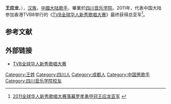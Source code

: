 {{藝人
| 姓名     = 王应龙
| 類型     = 男歌手
| 圖片     =
| 圖片尺寸 = 
| 圖片簡介 = 
| 原名     = 
| 外文名   =  
| 外文     = 
| 綽號     =  
| 國籍     = {{PRC}} 
| 民族     = [[汉族|汉族]]
| 出生日期 = {{birth date and age|1990|7|1}} 
| 出生地點 = {{CHN}}[[四川省|四川省]][[成都市|成都市]]
| 生肖     = 
| 星座     =   
| 職業     = [[歌手|歌手]] 
| 語言     = [[普通話|普通話]]
| 三圍     = 
| 血型     =   
| 身高     =  
| 體重     =  
| 教育程度 =  [[四川音乐学院|四川音乐学院]]
| 宗教信仰 = 
| 配偶     = 
| 兒女     = 
| 父母     = 
| 音樂類型 = 
| 活躍年代 = 2011年-至今
| 代表作   =  
| 唱片公司 = 
| 經紀公司 =   
| 網站     = 
| 相關團體 = 
| 獎項     = 2011香港《[[TVB全球华人新秀歌唱大赛|TVB全球华人新秀歌唱大赛]]》总亚军
| IMDb    = 
| 現任成員 = 
| 過往成員 = 
| 音樂專輯 =  
| 電影     = 
| 電視節目 =  
| 电视劇   = 
| 書籍     = 
}}
'''王应龙'''，{{bd|1990年|7月1日|catIdx=W王}}），[[汉族|汉族]]，[[中國大陆|中國大陆]][[歌手|歌手]]，畢業於[[四川音乐学院|四川音乐学院]]。2011年，代表中国大陆参加香港TVB8举行的《[[TVB全球华人新秀歌唱大赛|TVB全球华人新秀歌唱大赛]]》最终获得总亚军<ref>[http://m2.21cn.com/news/china/2012/09/30/13151663.shtml 2011全球华人新秀歌唱大赛落幕罗孝勇夺冠王应龙亚军] {{webarchive|url=https://web.archive.org/web/20121113211957/http://m2.21cn.com/news/china/2012/09/30/13151663.shtml |date=2012-11-13 }}</ref>。

==参考文献==
{{reflist}}
==外部链接==
*[[TVB全球华人新秀歌唱大赛|TVB全球华人新秀歌唱大赛]]
{{DEFAULTSORT:W王}}
[[Category:王姓|Category:王姓]]
[[Category:四川人|Category:四川人]]
[[Category:成都人|Category:成都人]]
[[Category:中国男歌手|Category:中国男歌手]]
[[Category:四川音乐学院校友|Category:四川音乐学院校友]]